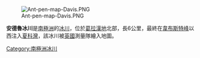 {{Multiple issues|
{{Unreferenced|time=2020-12-22T02:45:15+00:00}}
{{Orphan|time=2020-12-22T02:45:52+00:00}}
}}
[[Image:Ant-pen-map-Davis.PNG|thumb]]

{{Coord|63|53|S|59|40|W|source:GNIS|display=title}}

'''安德魯冰川'''是[[南極洲|南極洲]]的[[冰川|冰川]]，位於[[葛拉漢地|葛拉漢地]]北部，長6公里，最終在[[韋布斯特峰|韋布斯特峰]]以西注入[[夏科灣|夏科灣]]，該冰川被[[英國|英國]]測量隊繪入地圖。

{{Antarctica-geo-stub}}
[[Category:南極洲冰川|Category:南極洲冰川]]